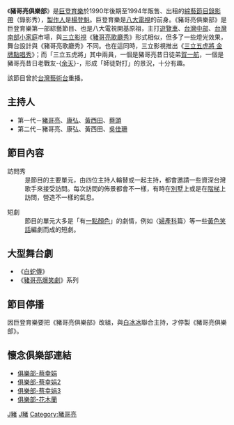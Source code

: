 {{no footnotes|time=2017-05-17T07:45:40+00:00}}
{{primarysources|time=2017-05-17T07:45:40+00:00}}
《'''豬哥亮俱樂部'''》是[[巨登育樂|巨登育樂]]於1990年後期至1994年販售、出租的[[綜藝節目|綜藝節目]][[錄影帶|錄影帶]]（錄影秀），[[製作人|製作人]]是[[楊登魁|楊登魁]]。巨登育樂是[[八大電視|八大電視]]的前身。《豬哥亮俱樂部》是巨登育樂第一部綜藝節目、也是八大電視開基原祖，主打[[遊覽車|遊覽車]]、[[台灣中部|台灣中部]]、[[台灣南部|台灣南部]][[小家庭|小家庭]]市場，與[[三立影視|三立影視]]《[[豬哥亮歌廳秀|豬哥亮歌廳秀]]》形式相似，但多了一些燈光效果，舞台設計與《豬哥亮歌廳秀》不同。也在這同時，三立影視推出《[[三立五虎將_金牌點唱秀|三立五虎將 金牌點唱秀]]》；而「三立五虎將」其中兩員，一個是豬哥亮昔日徒弟[[賀一航|賀一航]]，一個是豬哥亮昔日老戰友-{[[余天|余天]]}-，形成「師徒對打」的景況，十分有趣。

該節目曾於[[台灣藝術台|台灣藝術台]]重播。

==主持人==
*第一代－[[豬哥亮|豬哥亮]]、[[康弘|康弘]]、[[黃西田|黃西田]]、[[蔡頭|蔡頭]]
*第二代－豬哥亮、康弘、黃西田、[[吳佳珊|吳佳珊]]

==節目內容==
;訪問秀
: 是節目的主要單元，由四位主持人輪替或一起主持，都會邀請一些資深台灣歌手來接受訪問。每次訪問的佈景都會不一樣，有時在[[別墅|別墅]]上或是在[[階梯|階梯]]上訪問，營造不一樣的氣息。

;短劇
: 節目的單元大多是「有[[性暗示|一點顏色]]」的劇情，例如〈[[婦產科|婦產科]]篇〉等一些[[黃色笑話|黃色笑話]]編劇而成的短劇。

==大型舞台劇==
*《[[白蛇傳|白蛇傳]]》
*《[[豬哥亮爆笑劇|豬哥亮爆笑劇]]》系列

==節目停播==
因巨登育樂要把《豬哥亮俱樂部》改組，與[[白冰冰|白冰冰]]聯合主持，才停製《豬哥亮俱樂部》。

==懷念俱樂部連結==
*[http://www.youtube.com/watch?v=moNn9ZRByAg 俱樂部-蔡幸娟] {{Wayback|url=http://www.youtube.com/watch?v=moNn9ZRByAg |date=20161011044407 }}
*[http://www.youtube.com/watch?v=Wy5I1eZin6Y&feature=related 俱樂部-蔡幸娟2] {{Wayback|url=http://www.youtube.com/watch?v=Wy5I1eZin6Y&feature=related |date=20161006114156 }}
*[http://www.youtube.com/watch?v=Y-PY9WeUGNY 俱樂部-蔡幸娟3] {{Wayback|url=http://www.youtube.com/watch?v=Y-PY9WeUGNY |date=20151214192041 }}
*[http://www.youtube.com/watch?v=QC7I084hCdg 俱樂部-花木蘭] {{Wayback|url=http://www.youtube.com/watch?v=QC7I084hCdg |date=20161002202306 }}

[[Category:已停播的台灣綜藝節目|J豬]]
[[Category:八大電視節目|J豬]]
[[Category:豬哥亮|Category:豬哥亮]]